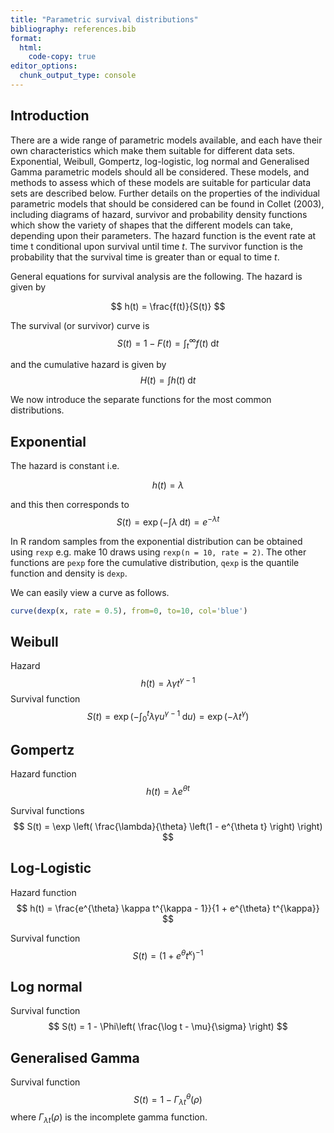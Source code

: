 ```yaml
---
title: "Parametric survival distributions"
bibliography: references.bib
format:
  html:
    code-copy: true
editor_options: 
  chunk_output_type: console
---
```


## Introduction

There are a wide range of parametric models available, and each have their own characteristics which make them suitable for different data sets. Exponential, Weibull, Gompertz, log-logistic, log normal and Generalised Gamma parametric models should all be considered. These models, and methods to assess which of these models are suitable for particular data sets are described below. Further details on the properties of the individual parametric models that should be considered can be found in Collet (2003), including diagrams of hazard, survivor and probability density functions which show the variety of shapes that the different models can take, depending upon their parameters. The hazard function is the event rate at time t conditional upon survival until time $t$. The survivor function is the probability that the survival time is greater than or equal to time $t$.

General equations for survival analysis are the following. The hazard is given by

$$
h(t) = \frac{f(t)}{S(t)}
$$

The survival (or survivor) curve is
$$
S(t) = 1 - F(t) = \int_t^{\infty} f(t) \; \mbox{d}t
$$

and the cumulative hazard is given by
$$
H(t) = \int h(t) \; \mbox{d}t
$$

We now introduce the separate functions for the most common distributions.

## Exponential

The hazard is constant i.e.

$$
h(t) = \lambda
$$

and this then corresponds to
$$
S(t) = \exp \left(- \int \lambda \;\mbox{d}t \right) = e^{-\lambda t}
$$

In R random samples from the exponential distribution can be obtained using `rexp` e.g. make 10 draws using `rexp(n = 10, rate = 2)`.
The other functions are `pexp` fore the cumulative distribution, `qexp` is the quantile function and density is `dexp`.

We can easily view a curve as follows.
```r
curve(dexp(x, rate = 0.5), from=0, to=10, col='blue')
```


## Weibull

Hazard
$$
h(t) = \lambda \gamma t^{\gamma-1}
$$
Survival function
$$
S(t) = \exp \left( - \int_0^t \lambda \gamma u^{\gamma-1} \; \mbox{d}u \right) = \exp(- \lambda t^{\gamma})
$$

## Gompertz

Hazard function
$$
h(t) = \lambda e^{\theta t}
$$

Survival functions
$$
S(t) = \exp \left( \frac{\lambda}{\theta} \left(1 - e^{\theta t} \right) \right)
$$


## Log-Logistic

Hazard function
$$
h(t) =  \frac{e^{\theta} \kappa t^{\kappa - 1}}{1 + e^{\theta} t^{\kappa}}
$$

Survival function
$$
S(t) = \left( 1 + e^{\theta} t^{\kappa} \right)^{-1}
$$


## Log normal

Survival function
$$
S(t) = 1 - \Phi\left( \frac{\log t - \mu}{\sigma} \right)
$$


## Generalised Gamma

Survival function
$$
S(t) = 1 - \Gamma_{\lambda t}^{\theta} (\rho)
$$
where $\Gamma_{\lambda t} (\rho)$ is the incomplete gamma function.


